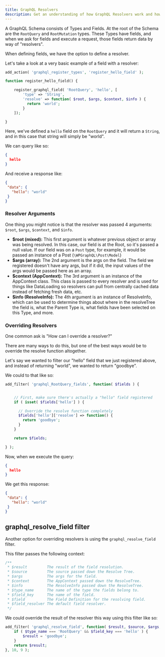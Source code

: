 ```yaml
---
title: GraphQL Resolvers
description: Get an understanding of how GraphQL Resolvers work and how to customize their behavior
---
```


A GraphQL Schema consists of Types and Fields. At the root of the Schema are the `RootQuery` and
`RootMutation` types. These Types have fields, and when we ask for fields and execute a request,
those fields return data by way of "resolvers".

When defining fields, we have the option to define a resolver.

Let's take a look at a very basic example of a field with a resolver:

```php
add_action( 'graphql_register_types', 'register_hello_field' );

function register_hello_field() {

    register_graphql_field( 'RootQuery', 'hello', [
        'type' => 'String',
        'resolve' => function( $root, $args, $context, $info ) {
          return 'world';
        }
    ]);

}
```

Here, we've defined a `hello` field on the `RootQuery` and it will return a `String`, and in this case
that string will simply be "world".

We can query like so:

```json
{
  hello
}
```

And receive a response like:

```json
{
 "data": {
   "hello": "world"
 }
}
```

### Resolver Arguments

One thing you might notice is that the resolver was passed 4 arguments: `$root`, `$args`, `$context`, and `$info`.

- **$root (mixed):** This first argument is whatever previous object or array was being resolved. In this case, our field is at the Root, so it's passed a null value. If our field was on a `Post` type, for example, it would be passed an instance of a Post (`\WPGraphQL\Post\Model`)
- **$args (array):** The 2nd argument is the args on the field. The field we registered doesn't have any args, but if it did, the input values of the args would be passed here as an array.
- **$context (AppContext):** The 3rd argument is an instance of the AppContext class. This class is passed to every resolver and is used for things like DataLoading so resolvers can pull from centrally cached data instead of fetching fresh data, etc.
- **$info (ResolveInfo):** The 4th argument is an instance of ResolveInfo, which can be used to determine things about where in the resolveTree the field is, what the Parent Type is, what fields have been selected on this Type, and more.

### Overriding Resolvers

One common ask is "How can I override a resolver?"

There are many ways to do this, but one of the best ways would be to override the resolve function altogether.


Let's say we wanted to filter our "hello" field that we just registered above, and instead of returning "world", we wanted to return "goodbye".

We could to that like so:

```php
add_filter( 'graphql_RootQuery_fields', function( $fields ) {


    // First, make sure there's actually a "hello" field registered
    if ( isset( $fields['hello'] ) {

      // Override the resolve function completely
      $fields['hello']['resolve'] => function() {
        return 'goodbye';
      }
    }

    return $fields;

} );
```

Now, when we execute the query:

```json
{
  hello
}
```

We get this response:

```json
{
 "data": {
   "hello": "world"
 }
}
```

## graphql_resolve_field filter

Another option for overriding resolvers is using the `graphql_resolve_field` filter.

This filter passes the following context:

```php
/**
 * $result         The result of the field resolution.
 * $source         The source passed down the Resolve Tree.
 * $args           The args for the field.
 * $context        The AppContext passed down the ResolveTree.
 * $info           The ResolveInfo passed down the ResolveTree.
 * $type_name      The name of the type the fields belong to.
 * $field_key      The name of the field.
 * $field          The Field Definition for the resolving field.
 * $field_resolver The default field resolver.
 */
```

We could override the result of the resolver this way using this filter like so:

```php
add_filter( 'graphql_resolve_field', function( $result, $source, $args, $context, $info, $type_name, $field_key, $field, $field_resolver ) {
    if ( $type_name === 'RootQuery' && $field_key === 'hello' ) {
        $result = 'goodbye';
    }
    return $result;
}, 10, 9 );
```

